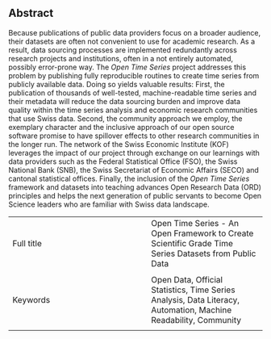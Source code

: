 ## Abstract {.unnumbered}

Because publications of public data providers focus on a broader audience, their datasets are often not convenient to use for academic research. As a result, data sourcing processes are implemented redundantly across research projects and institutions, often in a not entirely automated, possibly error-prone way. The *Open Time Series* project addresses this problem by publishing fully reproducible routines to create time series from publicly available data. Doing so yields valuable results: First, the publication of thousands of well-tested, machine-readable time series and their metadata will reduce the data sourcing burden and improve data quality within the time series analysis and economic research communities that use Swiss data.
Second, the community approach we employ, the exemplary character and the inclusive approach of our open source software promise to have spillover effects to other research communities in the longer run. 
The network of the Swiss Economic Institute (KOF) leverages the impact of our project through exchange on our learnings with data providers such as the Federal Statistical Office (FSO), the Swiss National Bank (SNB), the Swiss Secretariat of Economic Affairs (SECO) and cantonal statistical offices. 
Finally, the inclusion of the *Open Time Series* framework and datasets into teaching advances Open Research Data (ORD) principles and helps the next generation of public servants to become Open Science leaders who are familiar with Swiss data landscape.




|  |  |
|:-----|:----|
|   Full title  |  Open Time Series - An Open Framework to Create Scientific Grade Time Series Datasets from Public Data
  |
|  Keywords |  Open Data, Official Statistics, Time Series Analysis, Data Literacy, Automation, Machine Readability, Community
 |

